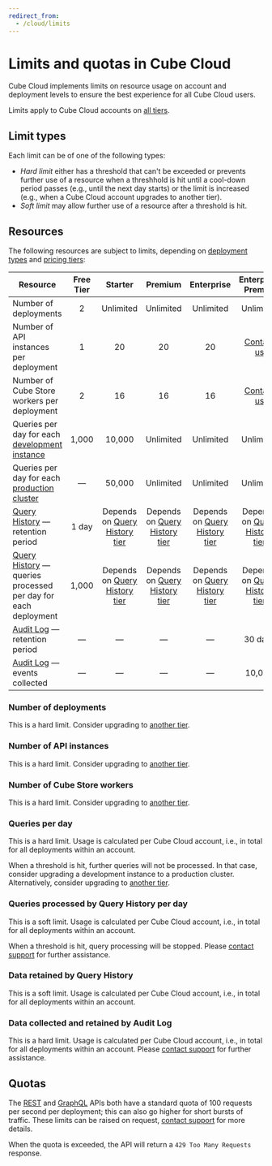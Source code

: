 ```yaml
---
redirect_from:
  - /cloud/limits
---
```


# Limits and quotas in Cube Cloud

Cube Cloud implements limits on resource usage on account and deployment levels
to ensure the best experience for all Cube Cloud users.

<SuccessBox>

Limits apply to Cube Cloud accounts on [all tiers](https://cube.dev/pricing).

</SuccessBox>

## Limit types

Each limit can be of one of the following types:

- _Hard limit_ either has a threshold that can't be exceeded or prevents further
  use of a resource when a threshhold is hit until a cool-down period passes
  (e.g., until the next day starts) or the limit is increased (e.g., when a Cube
  Cloud account upgrades to another tier).
- _Soft limit_ may allow further use of a resource after a threshold is hit.

## Resources

The following resources are subject to limits, depending on [deployment
types][ref-deployment-types] and [pricing tiers][ref-pricing]:

| Resource                                                                            | Free Tier |  Starter  |  Premium  | Enterprise |      Enterprise Premier       |
| ----------------------------------------------------------------------------------- | :-------: | :-------: | :-------: | :--------: | :---------------------------: |
| Number of deployments                                                               |     2     | Unlimited | Unlimited | Unlimited  |           Unlimited           |
| Number of API instances per deployment                                              |     1     |    20     |    20     |     20     | [Contact us][cube-contact-us] |
| Number of Cube Store workers per deployment                                         |     2     |    16     |    16     |     16     | [Contact us][cube-contact-us] |
| Queries per day for each [development instance][ref-dev-instance]                   |   1,000   |  10,000   | Unlimited | Unlimited  | Unlimited                     |
| Queries per day for each [production cluster][ref-prod-cluster]                     |     —     |  50,000   | Unlimited | Unlimited  | Unlimited                     |
| [Query History][ref-query-history] — retention period                               |   1 day   |   Depends on [Query History tier][ref-query-history-tiers]   | Depends on [Query History tier][ref-query-history-tiers] | Depends on [Query History tier][ref-query-history-tiers] | Depends on [Query History tier][ref-query-history-tiers] |
| [Query History][ref-query-history] — queries processed per day for each deployment  |   1,000   |  Depends on [Query History tier][ref-query-history-tiers]   | Depends on [Query History tier][ref-query-history-tiers] | Depends on [Query History tier][ref-query-history-tiers] | Depends on [Query History tier][ref-query-history-tiers] |
| [Audit Log][ref-audit-log] — retention period                                       |     —     |     —     |     —     |     —      | 30 days                       |
| [Audit Log][ref-audit-log] — events collected                                       |     —     |     —     |     —     |     —      | 10,000                        |

### Number of deployments

This is a hard limit. Consider upgrading to [another tier][ref-pricing].

### Number of API instances

This is a hard limit. Consider upgrading to [another tier][ref-pricing].

### Number of Cube Store workers

This is a hard limit. Consider upgrading to [another tier][ref-pricing].

### Queries per day

This is a hard limit. Usage is calculated per Cube Cloud account, i.e., in total
for all deployments within an account.

When a threshold is hit, further queries will not be processed. In that case,
consider upgrading a development instance to a production cluster.
Alternatively, consider upgrading to [another tier][ref-pricing].

### Queries processed by Query History per day

This is a soft limit. Usage is calculated per Cube Cloud account, i.e., in total
for all deployments within an account.

When a threshold is hit, query processing will be stopped. Please [contact
support][cube-contact-us] for further assistance.

### Data retained by Query History

This is a soft limit. Usage is calculated per Cube Cloud account, i.e., in total
for all deployments within an account.

### Data collected and retained by Audit Log

This is a hard limit. Usage is calculated per Cube Cloud account, i.e., in total
for all deployments within an account. Please [contact
support][cube-contact-us] for further assistance.

## Quotas

The [REST][ref-rest-api] and [GraphQL][ref-gql-api] APIs both have a standard
quota of 100 requests per second per deployment; this can also go higher
for short bursts of traffic. These limits can be raised on request,
[contact support][cube-contact-us] for more details.

When the quota is exceeded, the API will return a `429 Too Many Requests`
response.

[ref-rest-api]: /product/apis-integrations/rest-api
[ref-gql-api]: /product/apis-integrations/graphql-api
[ref-deployment-types]: /product/deployment/cloud/deployment-types
[ref-pricing]: /product/deployment/cloud/pricing
[ref-query-history]: /product/workspace/query-history
[ref-dev-instance]:
  /product/deployment/cloud/deployment-types#development-instance
[ref-prod-cluster]:
  /product/deployment/cloud/deployment-types#production-cluster
[cube-contact-us]: https://cube.dev/contact
[ref-query-history-tiers]: /product/deployment/cloud/pricing#query-history-tiers
[ref-audit-log]: /product/workspace/audit-log